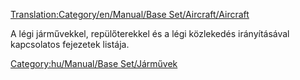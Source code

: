 [[Translation:Category/en/Manual/Base Set/Aircraft/Aircraft]]


A légi járművekkel, repülőterekkel és a légi közlekedés irányításával kapcsolatos fejezetek listája.
[[Category:hu/Manual/Base Set/Járművek]]